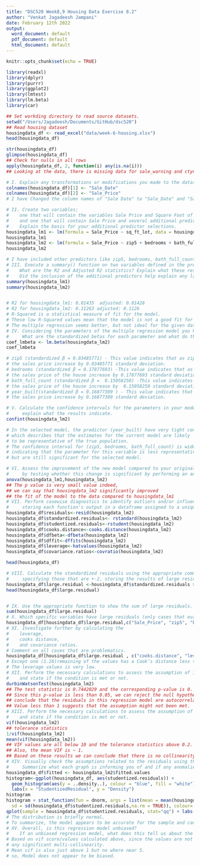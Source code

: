```yaml
---
title: "DSC520 Week8,9 Housing Data Exercise 8.2"
author: "Venkat Jagadeesh Jampani"
date: February 12th 2022
output:
  word_document: default
  pdf_document: default
  html_document: default
---
```



```r
knitr::opts_chunk$set(echo = TRUE)
```

```r
library(readxl)
library(dplyr)
library(purrr)
library(ggplot2)
library(lmtest)
library(lm.beta)
library(car)
```

```r
## Set workding directory to read source datasets.
setwd("/Users/Jagadeesh/Documents/GitHub/dsc520")
## Read housing dataset
housingdata_df <- read_excel("data/week-6-housing.xlsx")
head(housingdata_df)

str(housingdata_df)
glimpse(housingdata_df)
## Check for nulls in all rows
apply(housingdata_df, 2, function(i) any(is.na(i)))
## Looking at the data, there is missing data for sale_warning and ctyname
```

```r
# I. Explain any transformations or modifications you made to the dataset 
colnames(housingdata_df)[1] <- "Sale_Date"
colnames(housingdata_df)[2] <- "Sale_Price"
# I have Changed the column names of "Sale Date" to "Sale_Date" and "Sale Price" to "Sale_Price" to avoid issues.

# II. Create two variables;
#    one that will contain the variables Sale Price and Square Foot of Lot (same variables used from previous assignment on simple regression)
#    and one that will contain Sale Price and several additional predictors of your choice.
#    Explain the basis for your additional predictor selections.
housingdata_lm1 <- lm(formula = Sale_Price ~ sq_ft_lot, data = housingdata_df)
housingdata_lm1
housingdata_lm2 <- lm(formula = Sale_Price ~ zip5 + bedrooms + bath_full_count + year_built, data = housingdata_df)
housingdata_lm2

# I have included other predictors like zip5, bedrooms, bath_full_count and year of built as those are important key factors in home price predictions.
# III. Execute a summary() function on two variables defined in the previous step to compare the model results. 
#    What are the R2 and Adjusted R2 statistics? Explain what these results tell you about the overall model.
#    Did the inclusion of the additional predictors help explain any large variations found in Sale Price?
summary(housingdata_lm1)
summary(housingdata_lm2)


# R2 for housingdata_lm1: 0.01435  adjusted: 0.01428
# R2 for housingdata_lm2: 0.11263 adjusted: 0.1126
# R-Squared is a statistical measure of fit for the model.
# These low R-Squared values mean that the model is not a good fit for analysis.
# The multiple regression seems better, but not ideal for the given data set.
# IV. Considering the parameters of the multiple regression model you have created,
#     What are the standardized betas for each parameter and what do the values indicate?
coef_lmbeta <- lm.beta(housingdata_lm2)
coef_lmbeta

# zip5 (standardized β = 0.03485771) - This value indicates that as zip code increase by 1 standard deviation, 
# the sales price increase by 0.03485771 standard deviation.
# bedrooms (standardized β = 0.17877693) -This value indicates that as bedrooms increase by 1 standard deviation, 
# the sales price of the house increase by 0.17877693 standard deviation.
# bath_full_count (standardized β =  0.15058250) -This value indicates that as full bath room  increase by 1 standard deviation, 
# the sales price of the house increase by  0.15058250 standard deviation.
# year_built(standardized β = 0.16877309 ) - This value indicates that as year_# built increase by 1 standard deviation, 
# the sales price increase by 0.16877309 standard deviation.

# V. Calculate the confidence intervals for the parameters in your model and
#     explain what the results indicate.
confint(housingdata_lm2)

# In the selected model, the predictor (year_built) have very tight confidence intervals,
# which describes that the estimates for the current model are likely
# to be representative of the true population.
# The confidence interval for (zip5, bedrooms, bath_full_count) is wider but still does not cross zero,
# indicating that the parameter for this variable is less representative of the population, 
# but are still significant for the selected model.

# VI. Assess the improvement of the new model compared to your original model (simple regression model) ----
#     by testing whether this change is significant by performing an analysis of variance.
anova(housingdata_lm1,housingdata_lm2)
## The p value is very small value indeed,
## we can say that housingdata_lm2 significantly improved
## the fit of the model to the data compared to housingdata_lm1
# VII. Perform casewise diagnostics to identify outliers and/or influential cases,
#     storing each function's output in a dataframe assigned to a unique variable name.
housingdata_df$residuals<-resid(housingdata_lm2)
housingdata_df$standardized.residuals<- rstandard(housingdata_lm2)
housingdata_df$studentized.residuals<-rstudent(housingdata_lm2)
housingdata_df$cooks.distance<-cooks.distance(housingdata_lm2)
housingdata_df$dfbeta<-dfbeta(housingdata_lm2)
housingdata_df$dffit<-dffits(housingdata_lm2)
housingdata_df$leverage<-hatvalues(housingdata_lm2)
housingdata_df$covariance.ratios<-covratio(housingdata_lm2)

head(housingdata_df)

# VIII. Calculate the standardized residuals using the appropriate command,
#     specifying those that are +-2, storing the results of large residuals in a variable you create.
housingdata_df$large.residual <-housingdata_df$standardized.residuals >2 | housingdata_df$standardized.residuals < -2
head(housingdata_df$large.residual)


# IX. Use the appropriate function to show the sum of large residuals.
sum(housingdata_df$large.residual)
# X. Which specific variables have large residuals (only cases that evaluate as TRUE)?
housingdata_df[housingdata_df$large.residual,c("Sale_Price", "zip5", "bedrooms", "bath_full_count", "year_built", "standardized.residuals")]
# XI. Investigate further by calculating the
#    leverage,
#    cooks distance,
#    and covariance ratios.
# Comment on all cases that are problematics.
housingdata_df[housingdata_df$large.residual , c("cooks.distance", "leverage", "covariance.ratios")]
# Except one (1.26)remaining of the values has a Cook’s distance less than 1 ,
# The leverage values is very low.
# XII. Perform the necessary calculations to assess the assumption of independence
#    and state if the condition is met or not.
durbinWatsonTest(housingdata_lm2)
## The test statistic is 0.7442029 and the corresponding p-value is 0. 
## Since this p-value is less than 0.05, we can reject the null hypothesis and 
## conclude that the residuals in this regression model are autocorrelated. 
## Value less than 1 suggests that the assumption might not been met.
# XIII. Perform the necessary calculations to assess the assumption of no multicollinearity
#    and state if the condition is met or not.
vif(housingdata_lm2)
## tolerance statistics
1/vif(housingdata_lm2)
mean(vif(housingdata_lm2))
## VIF values are all below 10 and the tolerance statistics above 0.2. 
## Also, the mean VIF is ~ 1.
## Based on these results we can conclude that there is no collinearity in data.
# XIV. Visually check the assumptions related to the residuals using the plot() and hist() functions.
#     Summarize what each graph is informing you of and if any anomalies are present.
housingdata_df$fitted <- housingdata_lm2$fitted.values
histogram<-ggplot(housingdata_df, aes(studentized.residuals)) + 
  geom_histogram(aes(y = ..density..), colour = "blue", fill = "white") + 
  labs(x = "StudentizedResidual", y = "Density")
histogram
histogram + stat_function(fun = dnorm, args = list(mean = mean(housingdata_df$studentized.residuals, na.rm = TRUE), 
  sd = sd(housingdata_df$studentized.residuals,na.rm = TRUE)), colour= "red", size = 1)
qplot(sample = housingdata_df$studentized.residuals, stat="qq") + labs(x ="Theoretical Values", y = "Observed Values")
# The distribution is briefly normal.
# To summarize, the model appears to be accurate for the sample and can be generalized to the population.
# XV. Overall, is this regression model unbiased?
#    If an unbiased regression model, what does this tell us about the sample vs. the entire population model?
# Based on vif score/values calculated above, since the values are not close to 5, the predictors doesn't have 
# any significant multi-collinearity.
# Mean vif is also just above 1 but no where near 5.
# so, Model does not appear to be biased.
```
